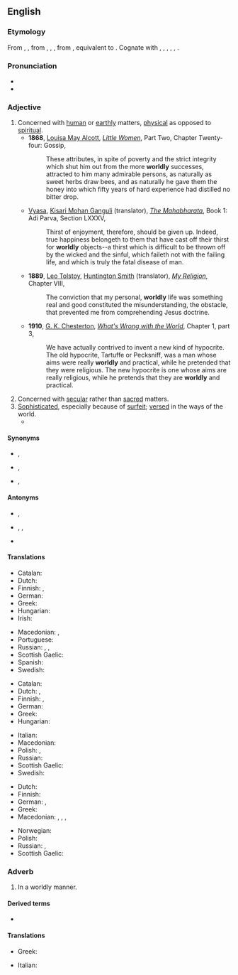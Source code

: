==English==

===Etymology===
From {{inh|en|enm|worldly}}, {{m|enm|worldlich}}, from {{inh|en|ang|woruldlīċ}}, {{m|ang|worldlīċ}}, {{m|ang|weoroldlīċ|t=worldly; earthly; temporal; mundane; secular}}, from {{inh|en|gem-pro|*weraldilīkaz}}, equivalent to {{suffix|en|world|ly}}. Cognate with {{cog|nl|wereldlijk|t=worldly; secular}}, {{cog|nds-de|weltlik|t=worldly}}, {{cog|de|weltlich|t=worldly}}, {{cog|da|verdslig|t=worldly}}, {{cog|sv|världslig|t=worldly}}, {{cog|is|veraldlegur|t=worldly; secular}}.

===Pronunciation===
* {{IPA|/ˈwɜː(ɹ)ldli/|lang=en}}
* {{audio|En-us-worldly.ogg|Audio (US)|lang=en}}

===Adjective===
{{en-adj|er|more}}

# Concerned with [[human]] or [[earthly]] matters, [[physical]] as opposed to [[spiritual]].
#* '''1868''', [[w:Louisa May Alcott|Louisa May Alcott]], ''[[s:Little Women/Chapter 24|Little Women]]'', Part Two, Chapter Twenty-four: Gossip,
#*: These attributes, in spite of poverty and the strict integrity which shut him out from the more '''worldly''' successes, attracted to him many admirable persons, as naturally as sweet herbs draw bees, and as naturally he gave them the honey into which fifty years of hard experience had distilled no bitter drop.
#* {{circa|1883-1896}} [[w:Vyasa|Vyasa]], [[w:Kisari Mohan Ganguli|Kisari Mohan Ganguli]] (translator), ''[[s:The Mahabharata/Book 1: Adi Parva/Section LXXXV|The Mahabharata]]'', Book 1: Adi Parva, Section LXXXV,
#*: Thirst of enjoyment, therefore, should be given up. Indeed, true happiness belongeth to them that have cast off their thirst for '''worldly''' objects--a thirst which is difficult to be thrown off by the wicked and the sinful, which faileth not with the failing life, and which is truly the fatal disease of man.
#* '''1889''', [[w:Leo Tolstoy|Leo Tolstoy]], [[w:Huntington Smith|Huntington Smith]] (translator), ''[[s:My Religion/Chapter VIII|My Religion]]'', Chapter VIII,
#*: The conviction that my personal, '''worldly''' life was something real and good constituted the misunderstanding, the obstacle, that prevented me from comprehending Jesus doctrine.
#* '''1910''', [[w:G. K. Chesterton|G. K. Chesterton]], ''[[s:What's Wrong with the World/Chapter1.3|What's Wrong with the World]]'', Chapter 1, part 3,
#*: We have actually contrived to invent a new kind of hypocrite. The old hypocrite, Tartuffe or Pecksniff, was a man whose aims were really '''worldly''' and practical, while he pretended that they were religious. The new hypocrite is one whose aims are really religious, while he pretends that they are '''worldly''' and practical.
# Concerned with [[secular]] rather than [[sacred]] matters.
# [[sophisticated|Sophisticated]], especially because of [[surfeit]]; [[versed]] in the ways of the world.
#* {{quote-journal
|date=Jan 24, 2016
|author=Les Chappell
|title=TV: Review: The Simpsons (Classic), “Natural Born Kissers” (season nine, episode 25, originally aired 05/17/1998)
|work=The Onion AV Club
|url=http://www.avclub.com/tvclub/uneven-season-simpsons-streaks-excellent-conclusio-230898
|page=
|passage=Homer and Marge have to try to explain things to children who are too '''worldly''' to fall for most excuses, the explanation trails off, and what could be a pleasant family outing to solve it all turns out to be yet another excuse for self-involvement when one public humiliation doesn’t outweigh the joys of getting busy in a windmill.}}

====Synonyms====
* {{sense|concerned with the human, earthly or physical rather than spiritual}} {{l|en|material}}, {{l|en|mundane}}
* {{sense|concerned with the secular rather than sacred}} {{l|en|lay}}, {{l|en|profane}}
* {{sense|versed in the ways of the world}} {{l|en|sophisticated}}, {{l|en|street-smart}}

====Antonyms====
* {{sense|concerned with the human, earthly or physical rather than spiritual}} {{l|en|otherworldly}}, {{l|en|spiritual}}
* {{sense|concerned with the secular rather than sacred}} {{l|en|clerical}}, {{l|en|religious}}, {{l|en|sacred}}
* {{sense|versed in the ways of the world}} {{l|en|naive}}

====Translations====
{{trans-top|concerned with the human, earthly or physical rather than spiritual}}
* Catalan: {{t|ca|mundà}}
* Dutch: {{t+|nl|materieel}}
* Finnish: {{t+|fi|maallinen}}, {{t+|fi|mainen}}
* German: {{t+|de|weltlich}}
* Greek: {{t+|el|κοσμικός|m}}
* Hungarian: {{t+|hu|anyagias}}
* Irish: {{t|ga|domhanda}}
{{trans-mid}}
* Macedonian: {{t|mk|световен|m|tr=svétoven}}, {{t|mk|овоземски|m|tr=ovozémski}}
* Portuguese: {{t+|pt|mundano}}
* Russian: {{t+|ru|мирско́й}}, {{t+|ru|земно́й}}, {{t+|ru|су́етный}}
* Scottish Gaelic: {{t|gd|saoghalta}}
* Spanish: {{t+|es|mundano}}
* Swedish: {{t+|sv|världslig}}
{{trans-bottom}}

{{trans-top|concerned with the secular rather than sacred}}
* Catalan: {{t|ca|mundà}}
* Dutch: {{t+|nl|wereldlijk}}, {{t+|nl|seculier}}
* Finnish: {{t+|fi|maallinen}}, {{t+|fi|sekulaarinen}}
* German: {{t+|de|weltlich}}
* Greek: {{t+|el|κοσμικός|m}}
* Hungarian: {{t+|hu|világi}}
{{trans-mid}}
* Italian: {{t+|it|mondano}}
* Macedonian: {{t|mk|световен|m|tr=svétoven}}
* Polish: {{t+|pl|świecki}}, {{t|pl|laicki}}
* Russian: {{t+|ru|све́тский}}
* Scottish Gaelic: {{t|gd|saoghalta}}
* Swedish: {{t+|sv|världslig}}
{{trans-bottom}}

{{trans-top|versed in the ways of the world}}
* Dutch: {{t|nl|wereldwijs}}
* Finnish: {{t+|fi|maallinen}}
* German: {{t|de|weltgewandt}}, {{t|de|weltmännisch}}
* Greek: {{t+|el|κοσμικός|m}}
* Macedonian: {{t|mk|светски|m|tr=svétski}}, {{t|mk|искусен|m|tr=ískusen}}, {{t|mk|ербап|tr=érbap}}, {{t|mk|способен|m|tr=spósoben}}
{{trans-mid}}
* Norwegian: {{t|no|verdensvant}}
* Polish: {{t+|pl|światowy}}
* Russian: {{t+|ru|о́пытный}}, {{t+|ru|быва́лый}}
* Scottish Gaelic: {{t|gd|saoghalta}}
{{trans-bottom}}

===Adverb===
{{en-adv}}

# In a worldly manner.

====Derived terms====
* {{l|en|worldly-wise}}

====Translations====
{{trans-top|In a worldly manner.}}
* Greek: {{t|el|κοσμικώς}}
{{trans-mid}}
* Italian: {{t+|it|mondanamente}}
{{trans-bottom}}